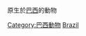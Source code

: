 {{Commons category|巴西動物}}
原生於[[巴西|巴西]]的動物

[[Category:巴西動物|Category:巴西動物]]
[[Category:各國特有動物|Brazil]]